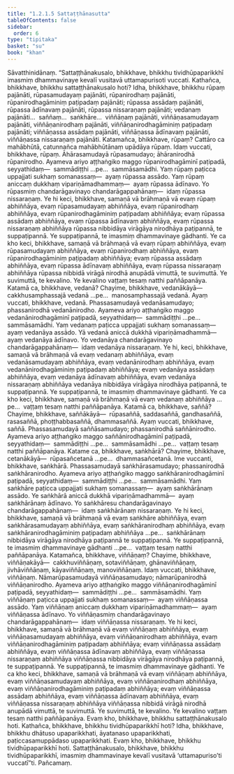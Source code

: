 ```yaml
---
title: "1.2.1.5 Sattaṭṭhānasutta"
tableOfContents: false
sidebar:
  order: 6
type: "tipitaka"
basket: "su"
book: "khan"
---
```



<DynamicBreadcrumb />

<Division number="57" book="khan" bookNo="13" page="50">

<Paragraph number="272" book="khan">
Sāvatthinidānaṃ. “Sattaṭṭhānakusalo, bhikkhave, bhikkhu tividhūpaparikkhī imasmiṃ dhammavinaye kevalī vusitavā uttamapurisoti vuccati. Kathañca, bhikkhave, bhikkhu sattaṭṭhānakusalo hoti? Idha, bhikkhave, bhikkhu rūpaṃ pajānāti, rūpasamudayaṃ pajānāti, rūpanirodhaṃ pajānāti, rūpanirodhagāminiṃ paṭipadaṃ pajānāti; rūpassa assādaṃ pajānāti, rūpassa ādīnavaṃ pajānāti, rūpassa nissaraṇaṃ pajānāti; vedanaṃ pajānāti…  saññaṃ…  saṅkhāre…  viññāṇaṃ pajānāti, viññāṇasamudayaṃ pajānāti, viññāṇanirodhaṃ pajānāti, viññāṇanirodhagāminiṃ paṭipadaṃ pajānāti; viññāṇassa assādaṃ pajānāti, viññāṇassa ādīnavaṃ pajānāti, viññāṇassa nissaraṇaṃ pajānāti.
</Paragraph>

<Paragraph number="273" book="khan">
Katamañca, bhikkhave, rūpaṃ? Cattāro ca mahābhūtā, catunnañca mahābhūtānaṃ upādāya rūpaṃ. Idaṃ vuccati, bhikkhave, rūpaṃ. Āhārasamudayā rūpasamudayo; āhāranirodhā rūpanirodho. Ayameva ariyo aṭṭhaṅgiko maggo rūpanirodhagāminī paṭipadā, seyyathidaṃ—  sammādiṭṭhi …pe…  sammāsamādhi.
</Paragraph>

<Paragraph number="274" book="khan">
Yaṃ rūpaṃ paṭicca uppajjati sukhaṃ somanassaṃ—  ayaṃ rūpassa assādo. Yaṃ rūpaṃ aniccaṃ dukkhaṃ vipariṇāmadhammaṃ—  ayaṃ rūpassa ādīnavo. Yo rūpasmiṃ chandarāgavinayo chandarāgappahānaṃ—  idaṃ rūpassa nissaraṇaṃ.
</Paragraph>

<Paragraph number="275" book="khan">
Ye hi keci, bhikkhave, samaṇā vā brāhmaṇā vā evaṃ rūpaṃ abhiññāya, evaṃ rūpasamudayaṃ abhiññāya, evaṃ rūpanirodhaṃ abhiññāya, evaṃ rūpanirodhagāminiṃ paṭipadaṃ abhiññāya; evaṃ rūpassa assādaṃ abhiññāya, evaṃ rūpassa ādīnavaṃ abhiññāya, evaṃ rūpassa nissaraṇaṃ abhiññāya rūpassa nibbidāya virāgāya nirodhāya paṭipannā, te suppaṭipannā. Ye suppaṭipannā, te imasmiṃ dhammavinaye gādhanti.
</Paragraph>

<Paragraph number="276" book="khan">
Ye ca kho keci, bhikkhave, samaṇā vā brāhmaṇā vā evaṃ rūpaṃ abhiññāya, evaṃ rūpasamudayaṃ abhiññāya, evaṃ rūpanirodhaṃ abhiññāya, evaṃ rūpanirodhagāminiṃ paṭipadaṃ abhiññāya; evaṃ rūpassa assādaṃ abhiññāya, evaṃ rūpassa ādīnavaṃ abhiññāya, evaṃ rūpassa nissaraṇaṃ abhiññāya rūpassa nibbidā virāgā nirodhā anupādā vimuttā, te suvimuttā. Ye suvimuttā, te kevalino. Ye kevalino vaṭṭaṃ tesaṃ natthi paññāpanāya.
</Paragraph>

<Paragraph number="277" book="khan">
Katamā ca, bhikkhave, vedanā? Chayime, bhikkhave, vedanākāyā—  cakkhusamphassajā vedanā …pe…  manosamphassajā vedanā. Ayaṃ vuccati, bhikkhave, vedanā. Phassasamudayā vedanāsamudayo; phassanirodhā vedanānirodho. Ayameva ariyo aṭṭhaṅgiko maggo vedanānirodhagāminī paṭipadā, seyyathidaṃ—  sammādiṭṭhi …pe…  sammāsamādhi.
</Paragraph>

<Paragraph number="278" book="khan">
Yaṃ vedanaṃ paṭicca uppajjati sukhaṃ somanassaṃ—  ayaṃ vedanāya assādo. Yā vedanā aniccā dukkhā vipariṇāmadhammā—  ayaṃ vedanāya ādīnavo. Yo vedanāya chandarāgavinayo chandarāgappahānaṃ—  idaṃ vedanāya nissaraṇaṃ.
</Paragraph>

<Paragraph number="279" book="khan">
Ye hi, keci, bhikkhave, samaṇā vā brāhmaṇā vā evaṃ vedanaṃ abhiññāya, evaṃ vedanāsamudayaṃ abhiññāya, evaṃ vedanānirodhaṃ abhiññāya, evaṃ vedanānirodhagāminiṃ paṭipadaṃ abhiññāya; evaṃ vedanāya assādaṃ abhiññāya, evaṃ vedanāya ādīnavaṃ abhiññāya, evaṃ vedanāya nissaraṇaṃ abhiññāya vedanāya nibbidāya virāgāya nirodhāya paṭipannā, te suppaṭipannā. Ye suppaṭipannā, te imasmiṃ dhammavinaye gādhanti.
</Paragraph>

<Paragraph number="280" book="khan">
Ye ca kho keci, bhikkhave, samaṇā vā brāhmaṇā vā evaṃ vedanaṃ abhiññāya …pe…  vaṭṭaṃ tesaṃ natthi paññāpanāya.
</Paragraph>

<Paragraph number="281" book="khan">
Katamā ca, bhikkhave, saññā? Chayime, bhikkhave, saññākāyā—  rūpasaññā, saddasaññā, gandhasaññā, rasasaññā, phoṭṭhabbasaññā, dhammasaññā. Ayaṃ vuccati, bhikkhave, saññā. Phassasamudayā saññāsamudayo; phassanirodhā saññānirodho. Ayameva ariyo aṭṭhaṅgiko maggo saññānirodhagāminī paṭipadā, seyyathidaṃ—  sammādiṭṭhi …pe…  sammāsamādhi …pe…  vaṭṭaṃ tesaṃ natthi paññāpanāya.
</Paragraph>

<Paragraph number="282" book="khan">
Katame ca, bhikkhave, saṅkhārā? Chayime, bhikkhave, cetanākāyā—  rūpasañcetanā …pe…  dhammasañcetanā. Ime vuccanti, bhikkhave, saṅkhārā. Phassasamudayā saṅkhārasamudayo; phassanirodhā saṅkhāranirodho. Ayameva ariyo aṭṭhaṅgiko maggo saṅkhāranirodhagāminī paṭipadā, seyyathidaṃ—  sammādiṭṭhi …pe…  sammāsamādhi.
</Paragraph>

<Paragraph number="283" book="khan">
Yaṃ saṅkhāre paṭicca uppajjati sukhaṃ somanassaṃ—  ayaṃ saṅkhārānaṃ assādo. Ye saṅkhārā aniccā dukkhā vipariṇāmadhammā—  ayaṃ saṅkhārānaṃ ādīnavo. Yo saṅkhāresu chandarāgavinayo chandarāgappahānaṃ—  idaṃ saṅkhārānaṃ nissaraṇaṃ.
</Paragraph>

<Paragraph number="284" book="khan">
Ye hi keci, bhikkhave, samaṇā vā brāhmaṇā vā evaṃ saṅkhāre abhiññāya, evaṃ saṅkhārasamudayaṃ abhiññāya, evaṃ saṅkhāranirodhaṃ abhiññāya, evaṃ saṅkhāranirodhagāminiṃ paṭipadaṃ abhiññāya …pe…  saṅkhārānaṃ nibbidāya virāgāya nirodhāya paṭipannā te suppaṭipannā. Ye suppaṭipannā, te imasmiṃ dhammavinaye gādhanti …pe…  vaṭṭaṃ tesaṃ natthi paññāpanāya.
</Paragraph>

<Paragraph number="285" book="khan">
Katamañca, bhikkhave, viññāṇaṃ? Chayime, bhikkhave, viññāṇakāyā—  cakkhuviññāṇaṃ, sotaviññāṇaṃ, ghānaviññāṇaṃ, jivhāviññāṇaṃ, kāyaviññāṇaṃ, manoviññāṇaṃ. Idaṃ vuccati, bhikkhave, viññāṇaṃ. Nāmarūpasamudayā viññāṇasamudayo; nāmarūpanirodhā viññāṇanirodho. Ayameva ariyo aṭṭhaṅgiko maggo viññāṇanirodhagāminī paṭipadā, seyyathidaṃ—  sammādiṭṭhi …pe…  sammāsamādhi.
</Paragraph>

<Paragraph number="286" book="khan">
Yaṃ viññāṇaṃ paṭicca uppajjati sukhaṃ somanassaṃ—  ayaṃ viññāṇassa assādo. Yaṃ viññāṇaṃ aniccaṃ dukkhaṃ vipariṇāmadhammaṃ—  ayaṃ viññāṇassa ādīnavo. Yo viññāṇasmiṃ chandarāgavinayo chandarāgappahānaṃ—  idaṃ viññāṇassa nissaraṇaṃ.
</Paragraph>

<Paragraph number="287" book="khan">
Ye hi keci, bhikkhave, samaṇā vā brāhmaṇā vā evaṃ viññāṇaṃ abhiññāya, evaṃ viññāṇasamudayaṃ abhiññāya, evaṃ viññāṇanirodhaṃ abhiññāya, evaṃ viññāṇanirodhagāminiṃ paṭipadaṃ abhiññāya; evaṃ viññāṇassa assādaṃ abhiññāya, evaṃ viññāṇassa ādīnavaṃ abhiññāya, evaṃ viññāṇassa nissaraṇaṃ abhiññāya viññāṇassa nibbidāya virāgāya nirodhāya paṭipannā, te suppaṭipannā. Ye suppaṭipannā, te imasmiṃ dhammavinaye gādhanti.
</Paragraph>

<Paragraph number="288" book="khan">
Ye ca kho keci, bhikkhave, samaṇā vā brāhmaṇā vā evaṃ viññāṇaṃ abhiññāya, evaṃ viññāṇasamudayaṃ abhiññāya, evaṃ viññāṇanirodhaṃ abhiññāya, evaṃ viññāṇanirodhagāminiṃ paṭipadaṃ abhiññāya; evaṃ viññāṇassa assādaṃ abhiññāya, evaṃ viññāṇassa ādīnavaṃ abhiññāya, evaṃ viññāṇassa nissaraṇaṃ abhiññāya viññāṇassa nibbidā virāgā nirodhā anupādā vimuttā, te suvimuttā. Ye suvimuttā, te kevalino. Ye kevalino vaṭṭaṃ tesaṃ natthi paññāpanāya. Evaṃ kho, bhikkhave, bhikkhu sattaṭṭhānakusalo hoti.
</Paragraph>

<Paragraph number="289" book="khan">
Kathañca, bhikkhave, bhikkhu tividhūpaparikkhī hoti? Idha, bhikkhave, bhikkhu dhātuso upaparikkhati, āyatanaso upaparikkhati, paṭiccasamuppādaso upaparikkhati. Evaṃ kho, bhikkhave, bhikkhu tividhūpaparikkhī hoti. Sattaṭṭhānakusalo, bhikkhave, bhikkhu tividhūpaparikkhī, imasmiṃ dhammavinaye kevalī vusitavā ‘uttamapuriso’ti vuccatī”ti.

</Paragraph>
</Division>

<Paragraph number="290" type="center" book="khan">
Pañcamaṃ.
</Paragraph>